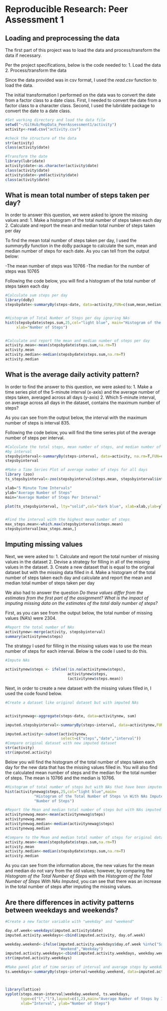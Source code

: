 Reproducible Research: Peer Assessment 1
========================================================

## Loading and preprocessing the data

The first part of this project was to load the data and process/transform the data if necessary. 

Per the project specifications, below is the code needed to:
1. Load the data
2. Process/transform the data

Since the data provided was in csv format, I used the *read.csv* function to load the data.

The initial transformation I performed on the data was to convert the date from a factor class to a date class. First, I needed to convert the date from a factor class to a character class. Second, I used the lubridate package to convert the date to a date class.

```r
#Set working directory and load the data file
setwd("~/GitHub/RepData_PeerAssessment1/activity")
activity<-read.csv("activity.csv")

#check the structure of the data
str(activity)
class(activity$date)

#Transform the date 
library(lubridate)
activity$date<-as.character(activity$date)
class(activity$date)
activity$date<-ymd(activity$date)
class(activity$date)

```







## What is mean total number of steps taken per day?

In order to answer this question, we were asked to ignore the missing values and:
1. Make a histogram of the total number of steps taken each day
2. Calculate and report the mean and median total number of steps taken per day

To find the mean total number of steps taken per day, I used the *summaryBy* function in the doBy package to calculate the sum, mean and median number of steps for each date. As you can tell from the output below:

-The mean number of steps was 10766
-The median for the number of steps was 10765

Following the code below, you will find a histogram of the total number of steps taken each day




```r
#Calculate sum steps per day
library(doBy)
stepsbydate<-summaryBy(steps~date, data=activity,FUN=c(sum,mean,median))


#Histogram of Total Number of Steps per day ignoring NAs
hist(stepsbydate$steps.sum,25,col="light blue", main="Histogram of the Total Number of Steps",
     xlab="Number of Steps")


#Calculate and report the mean and median number of steps per day
activity.mean<-mean(stepsbydate$steps.sum,na.rm=T)
activity.mean
activity.median<-median(stepsbydate$steps.sum,na.rm=T)
activity.median
```




## What is the average daily activity pattern?

In order to find the answer to this question, we were asked to:
1. Make a time series plot of the 5-minute interval (x-axis) and the average number of steps taken, averaged across all days (y-axis)
2. Which 5-minute interval, on average across all days in the dataset, contains the maximum number of steps?

As you can see from the output below, the interval with the maximum number of steps is interval 835.

Following the code below, you will find the time series plot of the average number of steps per interval.

```r
#Calculate the total steps, mean number of steps, and median number of steps 
#by interval 
stepsbyinterval<-summaryBy(steps~interval, data=activity, na.rm=T,FUN=c(sum, mean, median))
stepsbyinterval

#Make a Time Series Plot of average number of steps for all days
library (zoo)
ts_stepsbyinterval<-zoo(stepsbyinterval$steps.mean, stepsbyinterval$interval)

xlab="5 Minute Time Intervals"
ylab="Average Number of Steps"
main="Average Number of Steps Per Interval" 

plot(ts_stepsbyinterval, lty="solid",col="dark blue", xlab=xlab,ylab=ylab, main=main,col.main="dark blue")


#Find the interval with the highest mean number of steps
max_steps.mean<-which.max(stepsbyinterval$steps.mean)
stepsbyinterval[max_steps.mean,]

```




## Imputing missing values
Next, we were asked to:
1. Calculate and report the total number of missing values in the dataset
2. Devise a strategy for filling in all of the missing values in the dataset.
3. Create a new dataset that is equal to the original dataset but with the missing data filled in
4. Make a histogram of the total number of steps taken each day and calculate and report the mean and median total number of steps taken per day

We also had to answer the question *Do these values differ from the estimates from the first part of the assignment? What is the impact of imputing missing data on the estimates of the total daily number of steps?*

First, as you can see from the output below, the total number of missing values (NA's) were 2304.

```r
#Report the total number of NAs
activitynew<-merge(activity, stepsbyinterval)
summary(activitynew$steps)

```

The strategy I used for filling in the missing values was to use the mean number of steps for each interval. Below is the code I used to do this.


```r
#Impute NAs

activitynew$steps <- ifelse(!is.na(activitynew$steps),
                            activitynew$steps,
                            (activitynew$steps.mean))

```

Next, in order to create a new dataset with the missing values filled in, I used the code found below.


```r
#Create a dataset like original dataset but with imputed NAs


activitynewag<-aggregate(steps~date, data=activitynew, sum)

imputed.stepsbyinterval<-summaryBy(steps~interval, data=activitynew,FUN=c(sum, mean, median))

imputed.activity<-subset(activitynew, 
                         select=c("steps","date","interval"))
#Compare original dataset with new imputed dataset
str(activity)
str(imputed.activity)


```

Below you will find the histogram of the total number of steps taken each day for the new data that has the missing values filled in. You will also find the calculated mean number of steps and the median for the total number of steps. The mean is 10766 and the median is 10766.

```r
#Histogram of total number of steps but with NAs that have been imputed
hist(activitynewag$steps,25,col="light blue",main=
             "Histogram of the Total Number of Steps \n With NAs Imputed",xlab=
             "Number of Steps")

#Report the Mean and median total number of steps but with NAs imputed
activitynewag.mean<-mean(activitynewag$steps)
activitynewag.mean
activitynewag.median<-median(activitynewag$steps)
activitynewag.median

#Compare to the Mean and median total number of steps for original dataset
activity.mean<-mean(stepsbydate$steps.sum,na.rm=T)
activity.mean
activity.median<-median(stepsbydate$steps.sum,na.rm=T)
activity.median

```
As you can see from the information above, the new values for the mean and median do not vary from the old values; however, by comparing the *Histogram of the Total Number of Steps* with the *Histogram of the Total Number of Steps With NAs Imputed*, you can see that there was an increase in the total number of steps after imputing the missing values.

## Are there differences in activity patterns between weekdays and weekends?

```r
#Create a new factor variable with "weekday" and "weekend"

day.of.week<-weekdays(imputed.activity$date)
imputed.activity.weekdays<-cbind(imputed.activity, day.of.week)

weekday.weekend<-ifelse(imputed.activity.weekdays$day.of.week %in%c("Saturday","Sunday"), 
                        "Weekend","Weekday")
imputed.activity.weekdays<-cbind(imputed.activity.weekdays, weekday.weekend)
str(imputed.activity.weekdays)

#Make panel plot of time series of interval and average steps by weekday or weekend
ts.weekdays<-summaryBy(steps~interval+weekday.weekend, data=imputed.activity.weekdays,FUN=c(mean))



library(lattice)
xyplot(steps.mean~interval|weekday.weekend, ts.weekdays,
       type=c("l","l"),layout=c(1,2),main="Average Number of Steps by Interval \n for Weekends and Weekdays",
       xlab="Interval", ylab="Number of Steps")


```

